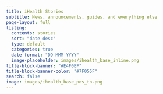 ```yaml
---
title: iHealth Stories
subtitle: News, announcements, guides, and everything else
page-layout: full
listing:
  contents: stories
  sort: "date desc"
  type: default
  categories: true
  date-format: "DD MMM YYYY"
  image-placeholder: images/ihealth_base_inline.png
title-block-banner: "#E4F0EF"
title-block-banner-color: "#7F055F"
search: false
image: images/ihealth_base_pos_tn.png
---
```



